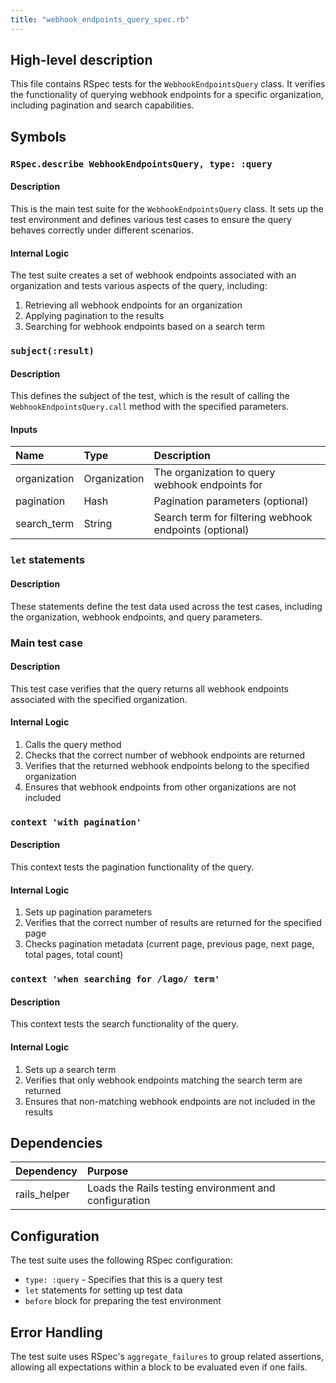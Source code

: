 ```yaml
---
title: "webhook_endpoints_query_spec.rb"
---
```


## High-level description
This file contains RSpec tests for the `WebhookEndpointsQuery` class. It verifies the functionality of querying webhook endpoints for a specific organization, including pagination and search capabilities.

## Symbols

### `RSpec.describe WebhookEndpointsQuery, type: :query`
#### Description
This is the main test suite for the `WebhookEndpointsQuery` class. It sets up the test environment and defines various test cases to ensure the query behaves correctly under different scenarios.

#### Internal Logic
The test suite creates a set of webhook endpoints associated with an organization and tests various aspects of the query, including:
1. Retrieving all webhook endpoints for an organization
2. Applying pagination to the results
3. Searching for webhook endpoints based on a search term

### `subject(:result)`
#### Description
This defines the subject of the test, which is the result of calling the `WebhookEndpointsQuery.call` method with the specified parameters.

#### Inputs
| Name | Type | Description |
|:-----|:-----|:------------|
| organization | Organization | The organization to query webhook endpoints for |
| pagination | Hash | Pagination parameters (optional) |
| search_term | String | Search term for filtering webhook endpoints (optional) |

### `let` statements
#### Description
These statements define the test data used across the test cases, including the organization, webhook endpoints, and query parameters.

### Main test case
#### Description
This test case verifies that the query returns all webhook endpoints associated with the specified organization.

#### Internal Logic
1. Calls the query method
2. Checks that the correct number of webhook endpoints are returned
3. Verifies that the returned webhook endpoints belong to the specified organization
4. Ensures that webhook endpoints from other organizations are not included

### `context 'with pagination'`
#### Description
This context tests the pagination functionality of the query.

#### Internal Logic
1. Sets up pagination parameters
2. Verifies that the correct number of results are returned for the specified page
3. Checks pagination metadata (current page, previous page, next page, total pages, total count)

### `context 'when searching for /lago/ term'`
#### Description
This context tests the search functionality of the query.

#### Internal Logic
1. Sets up a search term
2. Verifies that only webhook endpoints matching the search term are returned
3. Ensures that non-matching webhook endpoints are not included in the results

## Dependencies
| Dependency | Purpose |
|:-----------|:--------|
| rails_helper | Loads the Rails testing environment and configuration |

## Configuration
The test suite uses the following RSpec configuration:
- `type: :query` - Specifies that this is a query test
- `let` statements for setting up test data
- `before` block for preparing the test environment

## Error Handling
The test suite uses RSpec's `aggregate_failures` to group related assertions, allowing all expectations within a block to be evaluated even if one fails.
